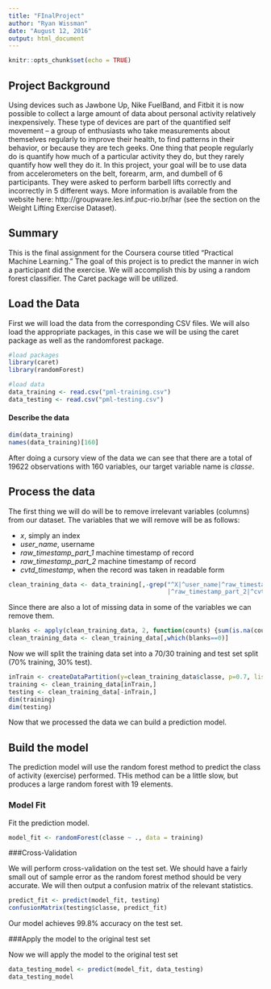 ```yaml
---
title: "FInalProject"
author: "Ryan Wissman"
date: "August 12, 2016"
output: html_document
---
```


```r
knitr::opts_chunk$set(echo = TRUE)
```

## Project Background

Using devices such as Jawbone Up, Nike FuelBand, and Fitbit it is now possible to collect a large amount of data about personal activity relatively inexpensively. These type of devices are part of the quantified self movement – a group of enthusiasts who take measurements about themselves regularly to improve their health, to find patterns in their behavior, or because they are tech geeks. One thing that people regularly do is quantify how much of a particular activity they do, but they rarely quantify how well they do it. In this project, your goal will be to use data from accelerometers on the belt, forearm, arm, and dumbell of 6 participants. They were asked to perform barbell lifts correctly and incorrectly in 5 different ways. More information is available from the website here: http://groupware.les.inf.puc-rio.br/har (see the section on the Weight Lifting Exercise Dataset).

## Summary

This is the final assignment for the Coursera course titled "Practical Machine Learning." The goal of this project is to predict the manner in wich a participant did the exercise. We will accomplish this by using a random forest classifier. The Caret package will be utilized.

## Load the Data

First we will load the data from the corresponding CSV files. We will also load the appropriate packages, in this case we will be using the caret package as well as the randomforest package. 

```r
#load packages
library(caret)
library(randomForest)

#load data
data_training <- read.csv("pml-training.csv")
data_testing <- read.csv("pml-testing.csv")
```

#### Describe the data

```r
dim(data_training)
names(data_training)[160]
```

After doing a cursory view of the data we can see that there are a total of 19622 observations with 160 variables, our target variable name is *classe*.

## Process the data

The first thing we will do will be to remove irrelevant variables (columns) from our dataset. The variables that we will remove will be as follows:

* *x*, simply an index
* *user_name*, username
* *raw_timestamp_part_1* machine timestamp of record
* *raw_timestamp_part_2* machine timestamp of record
* *cvtd_timestamp*, when the record was taken in readable form

```r
clean_training_data <- data_training[,-grep("^X|^user_name|^raw_timestamp_part_1
                                            |^raw_timestamp_part_2|^cvtd_timestamp", names(data_training))]
```

Since there are also a lot of missing data in some of the variables we can remove them.

```r
blanks <- apply(clean_training_data, 2, function(counts) {sum(is.na(counts))})
clean_training_data <- clean_training_data[,which(blanks==0)]
```

Now we will split the training data set into a 70/30 training and test set split (70% training, 30% test). 

```r
inTrain <- createDataPartition(y=clean_training_data$classe, p=0.7, list=FALSE)
training <- clean_training_data[inTrain,]
testing <- clean_training_data[-inTrain,]
dim(training)
dim(testing)
```

Now that we processed the data we can build a prediction model.

## Build the model

The prediction model will use the random forest method to predict the class of activity (exercise) performed. THis method can be a little slow, but produces a large random forest with 19 elements.

### Model Fit

Fit the prediction model.

```r
model_fit <- randomForest(classe ~ ., data = training)
```

###Cross-Validation

We will perform cross-validation on the test set. We should have a fairly small out of sample error as the random forest method should be very accurate. We will then output a confusion matrix of the relevant statistics.

```r
predict_fit <- predict(model_fit, testing)
confusionMatrix(testing$classe, predict_fit)
```

Our model achieves 99.8% accuracy on the test set. 

###Apply the model to the original test set

Now we will apply the model to the original test set 

```r
data_testing_model <- predict(model_fit, data_testing)
data_testing_model
```
